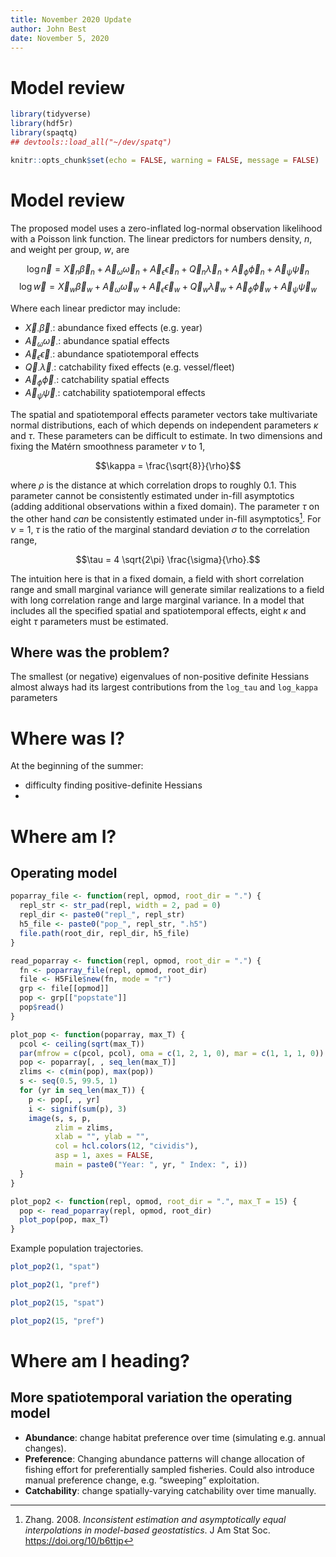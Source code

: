 ```yaml
---
title: November 2020 Update
author: John Best
date: November 5, 2020
---
```


# Model review

```r
library(tidyverse)
library(hdf5r)
library(spaqtq)
## devtools::load_all("~/dev/spatq")

knitr::opts_chunk$set(echo = FALSE, warning = FALSE, message = FALSE)
```

$$\renewcommand{\vec}[1]{\boldsymbol{#1}}$$

# Model review

The proposed model uses a zero-inflated log-normal observation likelihood with a
Poisson link function. The linear predictors for numbers density, $n$, and
weight per group, $w$, are

$$\log \vec{n} =
  \vec{X}_n\vec{\beta}_n + \vec{A}_\omega\vec{\omega}_n + \vec{A}_{\epsilon}\vec{\epsilon}_n +
  \vec{Q}_n\vec{\lambda}_n + \vec{A}_{\phi}\vec{\phi}_n + \vec{A}_{\psi}\vec{\psi}_n$$
$$\log \vec{w} =
  \vec{X}_w\vec{\beta}_w + \vec{A}_\omega\vec{\omega}_w + \vec{A}_{\epsilon}\vec{\epsilon}_w +
  \vec{Q}_w\vec{\lambda}_w + \vec{A}_{\phi}\vec{\phi}_w + \vec{A}_{\psi}\vec{\psi}_w$$
  
Where each linear predictor may include:

- $\vec{X}_{\cdot}\vec{\beta}_\cdot$: abundance fixed effects (e.g. year)
- $\vec{A}_\omega\vec{\omega}_\cdot$: abundance spatial effects
- $\vec{A}_{\epsilon}\vec{\epsilon}_\cdot$: abundance spatiotemporal effects
- $\vec{Q}_\cdot\vec{\lambda}_\cdot$: catchability fixed effects (e.g. vessel/fleet)
- $\vec{A}_{\phi}\vec{\phi}_\cdot$: catchability spatial effects
- $\vec{A}_{\psi}\vec{\psi}_\cdot$: catchability spatiotemporal effects

The spatial and spatiotemporal effects parameter vectors take multivariate
normal distributions, each of which depends on independent parameters $\kappa$ and
$\tau$. These parameters can be difficult to estimate. In two dimensions and
fixing the Matérn smoothness parameter $\nu$ to $1$,

$$\kappa = \frac{\sqrt{8}}{\rho}$$

where $\rho$ is the distance at which correlation drops to roughly $0.1$. This
parameter cannot be consistently estimated under in-fill asymptotics (adding
additional observations within a fixed domain). The parameter $\tau$ on the
other hand *can* be consistently estimated under in-fill asymptotics[^1]. For
$\nu = 1$, $\tau$ is the ratio of the marginal standard deviation $\sigma$ to the
correlation range,

$$\tau = 4 \sqrt{2\pi} \frac{\sigma}{\rho}.$$

The intuition here is that in a fixed domain, a field with short correlation
range and small marginal variance will generate similar realizations to a field
with long correlation range and large marginal variance. In a model that
includes all the specified spatial and spatiotemporal effects, eight $\kappa$
and eight $\tau$ parameters must be estimated.

[^1]: Zhang. 2008. *Inconsistent estimation and asymptotically equal interpolations in model-based geostatistics*. J Am Stat Soc. [https://doi.org/10/b6ttjp](https://doi.org/10/b6ttjp)

## Where was the problem?

The smallest (or negative) eigenvalues of non-positive definite Hessians almost always had its largest contributions from the `log_tau` and `log_kappa` parameters 

# Where was I?

At the beginning of the summer:

- difficulty finding positive-definite Hessians
- 

# Where am I?

## Operating model

```r
poparray_file <- function(repl, opmod, root_dir = ".") {
  repl_str <- str_pad(repl, width = 2, pad = 0)
  repl_dir <- paste0("repl_", repl_str)
  h5_file <- paste0("pop_", repl_str, ".h5")
  file.path(root_dir, repl_dir, h5_file)
}

read_poparray <- function(repl, opmod, root_dir = ".") {
  fn <- poparray_file(repl, opmod, root_dir)
  file <- H5File$new(fn, mode = "r")
  grp <- file[[opmod]]
  pop <- grp[["popstate"]]
  pop$read()
}

plot_pop <- function(poparray, max_T) {
  pcol <- ceiling(sqrt(max_T))
  par(mfrow = c(pcol, pcol), oma = c(1, 2, 1, 0), mar = c(1, 1, 1, 0))
  pop <- poparray[, , seq_len(max_T)]
  zlims <- c(min(pop), max(pop))
  s <- seq(0.5, 99.5, 1)
  for (yr in seq_len(max_T)) {
    p <- pop[, , yr]
    i <- signif(sum(p), 3)
    image(s, s, p,
          zlim = zlims,
          xlab = "", ylab = "",
          col = hcl.colors(12, "cividis"),
          asp = 1, axes = FALSE,
          main = paste0("Year: ", yr, " Index: ", i))
  }
}

plot_pop2 <- function(repl, opmod, root_dir = ".", max_T = 15) {
  pop <- read_poparray(repl, opmod, root_dir)
  plot_pop(pop, max_T)
}
```

Example population trajectories.

```r
plot_pop2(1, "spat")
```

```r
plot_pop2(1, "pref")
```

```r
plot_pop2(15, "spat")
```

```r
plot_pop2(15, "pref")
```

# Where am I heading?

## More spatiotemporal variation the operating model

- **Abundance**: change habitat preference over time (simulating e.g. annual
  changes).
- **Preference**: Changing abundance patterns will change allocation of fishing
  effort for preferentially sampled fisheries. Could also introduce manual
  preference change, e.g. "sweeping" exploitation.
- **Catchability**: change spatially-varying catchability over time manually.

